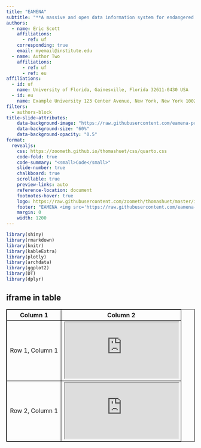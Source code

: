 ```yaml
---
title: "EAMENA"
subtitle: "**A massive and open data information system for endangered archaeology and cultural heritage**"
authors:
  - name: Eric Scott
    affiliations:
      - ref: uf
    corresponding: true
    email: myemail@institute.edu
  - name: Author Two
    affiliations:
      - ref: uf
      - ref: eu
affiliations:
  - id: uf
    name: University of Florida, Gainesville, Florida 32611-0430 USA
  - id: eu
    name: Example University 123 Center Avenue, New York, New York 10027 USA
filters:
  - authors-block
title-slide-attributes:
    data-background-image: "https://raw.githubusercontent.com/eamena-project/eamena-arches-dev/master/www/eamenaDB-bck.png"
    data-background-size: "60%"
    data-background-opacity: "0.5"
format:
  revealjs: 
    css: https://zoometh.github.io/thomashuet/css/quarto.css
    code-fold: true
    code-summary: "<small>Code</small>"
    slide-number: true
    chalkboard: true
    scrollable: true
    preview-links: auto
    reference-location: document
    footnotes-hover: true
    logo: https://raw.githubusercontent.com/zoometh/thomashuet/master/img/inst-uni-oxford_.png
    footer: "EAMENA <img src='https://raw.githubusercontent.com/eamena-project/eamena-arches-dev/master/www/logo_black.png' style='height: 35px;vertical-align: middle;'> <https://github.com/eamena-project> GMPCA, Nice, 2023"
    margin: 0
    width: 1200
---
```


```r
library(shiny)
library(rmarkdown)
library(knitr)
library(kableExtra)
library(plotly)
library(archdata)
library(ggplot2)
library(DT)
library(dplyr)
```




## iframe in table

<html>
<head>
	<title>Iframe in Table Example</title>
	<style>
		table, th, td {
			border: 1px solid black;
			border-collapse: collapse;
		}
		iframe {
			width: 100%;
			height: 100%;
		}
	</style>
</head>
<body>
	<table>
		<tr>
			<th>Column 1</th>
			<th>Column 2</th>
		</tr>
		<tr>
			<td>Row 1, Column 1</td>
			<td><iframe src="https://www.iso.org/en/ics/01.140.20.html"></iframe></td>
		</tr>
		<tr>
			<td>Row 2, Column 1</td>
			<td><iframe src="https://www.youtube.com"></iframe></td>
		</tr>
	</table>
</body>
</html>

